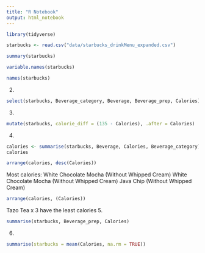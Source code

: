 ```yaml
---
title: "R Notebook"
output: html_notebook
---
```

```r
library(tidyverse)
```
```r
starbucks <- read.csv("data/starbucks_drinkMenu_expanded.csv")
```

```r
summary(starbucks)
```

```r
variable.names(starbucks)
```

```r
names(starbucks)
```
2. 
```r
select(starbucks, Beverage_category, Beverage, Beverage_prep, Calories)
```
3.
```r
mutate(starbucks, calorie_diff = (135 - Calories), .after = Calories)
```
4.
```r
calories <- summarise(starbucks, Beverage, Calories, Beverage_category)
calories
```

```r
arrange(calories, desc(Calories))

```
Most calories:
White Chocolate Mocha (Without Whipped Cream)
    White Chocolate Mocha (Without Whipped Cream)
    Java Chip (Without Whipped Cream)
    
    
```r
arrange(calories, (Calories))
```
Tazo Tea x 3 have the least calories
5.
```r
summarise(starbucks, Beverage_prep, Calories)
```
6.
```r
summarise(starbucks = mean(Calories, na.rm = TRUE))
```


